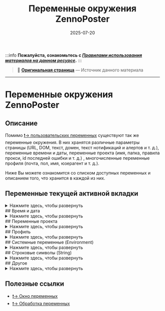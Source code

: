 ﻿---
sidebar_position: 5
title: "Переменные окружения ZennoPoster"
description: ""
date: "2025-07-20"
converted: true
originalFile: "Переменные окружения ZennoPoster.txt"
targetUrl: "https://zennolab.atlassian.net/wiki/spaces/RU/pages/1976762378/ZennoPoster"
---
:::info **Пожалуйста, ознакомьтесь с [*Правилами использования материалов на данном ресурсе*](../Disclaimer).**
:::

> 🔗 **[Оригинальная страница](https://zennolab.atlassian.net/wiki/spaces/RU/pages/1976762378/ZennoPoster)** — Источник данного материала

_______________________________________________  
# Переменные окружения ZennoPoster

## Описание

Помимо [❗→ пользовательских переменных](/wiki/spaces/RU/pages/486309922 "/wiki/spaces/RU/pages/486309922") существуют так же переменные окружения. В них хранятся различные параметры страницы (URL, DOM, текст, домен, текст нотификаций и алертов и т. д.), переменные времени и даты, переменные проекта (имя, папка, правила прокси, id последней ошибки и т. д.) , многочисленные переменные профиля (почта, пол, имя, юзерагент и т. д.).

Ниже Вы можете ознакомится со списком доступных переменных и описанием того, что хранится в каждой из них.

  

## Переменные текущей активной вкладки

<details>
<summary>Нажмите здесь, чтобы развернуть</summary>

| **Имя** | **Описание** |
| --- | --- |
| `{ -Page.Url- }` | Текущий URL страницы |
| `{ -Page.Source- }` | Исходный код текущей веб-страницы |
| `{ -Page.Dom- }` | DOM-модель текущей веб-страницы |
| `{ -Page.Text- }` | Текст текущей веб-страницы без HTML тегов |
| `{ -Page.FullDomain- }` | Полный домен текущей веб-страницы.<br />С учётом поддоменов. |
| `{ -Page.Domain- }` | Основной домен текущей веб-страницы.<br />Без учёта поддоменов. |
| `{ -Page.LastAlertTitle- }` | Заголовок алерта, выводимого на сайтах с помощью JS функции alert() |
| `{ -Page.LastAlertText- }` | Текст алерта, выводимого на сайтах с помощью JS функции alert() |
| `{ -Page.LastNotificationTitle- }` | Заголовок последнего уведомления от сайта<br /><br /><br />Речь о сообщениях, которые приходят после того, как Вы разрешаете сайту присылать Вам уведомления. |
| `{ -Page.LastNotificationText- }` | Текст последнего уведомления от сайта<br /><br /><br />Речь о сообщениях, которые приходят после того, как Вы разрешаете сайту присылать Вам уведомления. |
| `{ -Page.LastDownloadedFile- }` | Полный путь последнего скачанного файла |

</details>
## Время и дата

<details>
<summary>Нажмите здесь, чтобы развернуть</summary>

| **Имя** | **Описание** |
| --- | --- |
| `{ -TimeNow.Date- }` | Текущие дата и время в формате `ММ/ДД/ГГГГ чч:мм:сс` (пример - `01/25/2020 14:41:18`).<br /><br /><br /><br />Вы можете менять формат выводимой строки! Для этого перед закрывающей скобкой надо добавить шаблон формата. <br /><br />Пример: `{-TimeNow.Date dd.MM.yyyy HH.mm-}`, после выполнения получим такую строку - `25.01.2020 14.41`<br /><br />Подробнее о форматировании можно прочитать [тут](https://msdn.microsoft.com/ru-ru/library/8kb3ddd4%28v=vs.100%29.aspx "https://msdn.microsoft.com/ru-ru/library/8kb3ddd4(v=vs.100).aspx") и [тут](https://msdn.microsoft.com/ru-ru/library/az4se3k1%28v=vs.100%29.aspx "https://msdn.microsoft.com/ru-ru/library/az4se3k1(v=vs.100).aspx"). |
| `{ -TimeNow.Day- }` | День месяца |
| `{ -TimeNow.Month- }` | Текущий месяц (числом) |
| `{ -TimeNow.Year- }` | Текущий год |
| `{ -TimeNow.DayOfWeek- }` | День недели, на английском. |
| `{ -TimeNow.Hour- }` | Текущий час (в 24 часовом формате) |
| `{ -TimeNow.Minute- }` | Текущая минута |
| `{ -TimeNow.Second- }` | Текущая секунда |
| `{ -TimeNow.Millisecond- }` | Текущая миллисекунда |
| `{ -TimeNow.TimeNow- }` | Текущие дата и время в формате `ГГГГ-ММ-ДД чч-мм-сс--миллисекунды` (`2020-01-25 14-41-59--834`)<br /><br /><br />**Не** поддерживает форматирование! |
| `{ -TimeNow.UnixTime- }` | [Unix-время](https://ru.wikipedia.org/wiki/Unix-%D0%B2%D1%80%D0%B5%D0%BC%D1%8F "https://ru.wikipedia.org/wiki/Unix-%D0%B2%D1%80%D0%B5%D0%BC%D1%8F"). Формат - `1629891362.23929` |

</details>
## Переменные проекта

<details>
<summary>Нажмите здесь, чтобы развернуть</summary>

| **Имя** | **Описание** |
| --- | --- |
| `{ -Project.BrowserProfileFolder- }` | Полный путь к [❗→ профиль-папке](/wiki/spaces/RU/pages/1251475485 "/wiki/spaces/RU/pages/1251475485") (или пустая строка, если профиль-папка не используется). |
| `{ -Project.Directory- }` | Директория шаблона |
| `{ -Project.PluginDirectory- }` | Директория плагина (если выполняемый шаблон - [❗→ плагин](/wiki/spaces/RU/pages/475365697 "/wiki/spaces/RU/pages/475365697")) |
| `{ -Project.Name- }` | Название шаблона |
| `{ -Project.Proxy- }` | Текущий прокси проекта. |
| `{ -Project.ProxyRules- }` | Используемое [❗→ правило](/wiki/spaces/RU/pages/848560252 "/wiki/spaces/RU/pages/848560252") из [❗→ ProxyChecker](https://zennolab.atlassian.net/wiki/spaces/RU/pages/475365507 "https://zennolab.atlassian.net/wiki/spaces/RU/pages/475365507")'a |
| `{ -Project.LastExecutedActionElapsedTime- }` | Время затраченное на работу последнего выполненного [❗→ экшена](https://zennolab.atlassian.net/wiki/spaces/RU/pages/486342706/ProjectMaker "https://zennolab.atlassian.net/wiki/spaces/RU/pages/486342706/ProjectMaker") |
| `{ -Project.LastExecutedActionId- }` | ID последнего выполненного действия |
| `{ -Project.LastErrorComment- }` | Текст последнего [❗→ экшена](https://zennolab.atlassian.net/wiki/spaces/RU/pages/486342706/ProjectMaker "https://zennolab.atlassian.net/wiki/spaces/RU/pages/486342706/ProjectMaker") завершившегося с ошибкой<br /><br /><br />Если у экшена не был задан пользовательский комментарий (**ПКМ по экшену =&gt; Комментарий**), то вернётся пустая строка. |

</details>
## Профиль

<details>
<summary>Нажмите здесь, чтобы развернуть</summary>

| **Имя** | **Описание** |
| --- | --- |
| `{ -Profile.Age- }` | Возраст |
| `{ -Profile.BornDay- }` | День рождения |
| `{ -Profile.BornYear- }` | Год рождения |
| `{ -Profile.BornMonth- }` | Месяц рождения |
| `{ -Profile.Name- }` | Имя |
| `{ -Profile.Surname- }` | Фамилия |
| `{ -Profile.NickName- }` | Никнейм |
| `{ -Profile.Email- }` | E-mail адрес |
| `{ -Profile.EmailPassword- }` | Пароль от почтового ящика |
| `{ -Profile.Login- }` | Логин |
| `{ -Profile.Password- }` | Пароль |
| `{ -Profile.Sex- }` | Пол |
| `{ -Profile.Language- }` | Язык |
| `{ -Profile.Country- }` | Страна |
| `{ -Profile.Town- }` | Город |
| `{ -Profile.Region- }` | Регион |
| `{ -Profile.ZipCode- }` | Индекс |
| `{ -Profile.SecretQuestionAnswer1- }` | Ответ на секретный вопрос #1 |
| `{ -Profile.SecretQuestionAnswer2- }` | Ответ на секретный вопрос #2 |
| `{ -Profile.AvailScreenHeight- }` | Высота сгенерированного экрана (за исключением панели задач)<br /><br /><br />Если не включена эмуляция [❗→ Screen](https://zennolab.atlassian.net/wiki/spaces/RU/pages/483426308#Screen "https://zennolab.atlassian.net/wiki/spaces/RU/pages/483426308#Screen") и параметр не изменён через [❗→ C# код](https://zennolab.atlassian.net/wiki/spaces/RU/pages/492011596/C+.net "https://zennolab.atlassian.net/wiki/spaces/RU/pages/492011596/C+.net") или через экшен [❗→ Операции над профилем](/wiki/spaces/RU/pages/486539291 "/wiki/spaces/RU/pages/486539291") , то будет возвращено значение 50505 |
| `{ -Profile.AvailScreenWidth- }` | Ширина сгенерированного экрана (за исключением панели задач)<br /><br /><br />Если не включена эмуляция [❗→ Screen](https://zennolab.atlassian.net/wiki/spaces/RU/pages/483426308#Screen "https://zennolab.atlassian.net/wiki/spaces/RU/pages/483426308#Screen") и параметр не изменён через [❗→ C# код](https://zennolab.atlassian.net/wiki/spaces/RU/pages/492011596/C+.net "https://zennolab.atlassian.net/wiki/spaces/RU/pages/492011596/C+.net") или через экшен [❗→ Операции над профилем](/wiki/spaces/RU/pages/486539291 "/wiki/spaces/RU/pages/486539291") , то будет возвращено значение 50505 |
| `{ -Profile.ScreenSizeHeight- }` | Высота сгенерированного экрана<br /><br /><br />Если не включена эмуляция [❗→ Screen](https://zennolab.atlassian.net/wiki/spaces/RU/pages/483426308#Screen "https://zennolab.atlassian.net/wiki/spaces/RU/pages/483426308#Screen") и параметр не изменён через [❗→ C# код](https://zennolab.atlassian.net/wiki/spaces/RU/pages/492011596/C+.net "https://zennolab.atlassian.net/wiki/spaces/RU/pages/492011596/C+.net") или через экшен [❗→ Операции над профилем](/wiki/spaces/RU/pages/486539291 "/wiki/spaces/RU/pages/486539291") , то будет возвращено значение 50505 |
| `{ -Profile.ScreenSizeWidth- }` | Ширина сгенерированного экрана<br /><br /><br />Если не включена эмуляция [❗→ Screen](https://zennolab.atlassian.net/wiki/spaces/RU/pages/483426308#Screen "https://zennolab.atlassian.net/wiki/spaces/RU/pages/483426308#Screen") и параметр не изменён через [❗→ C# код](https://zennolab.atlassian.net/wiki/spaces/RU/pages/492011596/C+.net "https://zennolab.atlassian.net/wiki/spaces/RU/pages/492011596/C+.net") или через экшен [❗→ Операции над профилем](/wiki/spaces/RU/pages/486539291 "/wiki/spaces/RU/pages/486539291") , то будет возвращено значение 50505 |
| `{ -Profile.ScreenLeft- }` | Расстояние в пикселях от левого края экрана до окна браузера. <br /><br /><br />Можно изменить с помощью экшена [❗→ Операции над профилем](/wiki/spaces/RU/pages/486539291 "/wiki/spaces/RU/pages/486539291") |
| `{ -Profile.ScreenTop- }` | Расстояние в пикселях от верхнего края экрана до окна браузера. <br /><br /><br />Можно изменить с помощью экшена [❗→ Операции над профилем](/wiki/spaces/RU/pages/486539291 "/wiki/spaces/RU/pages/486539291") |
| `{ -Profile.OuterHeight- }` | Устаревшие переменные. |
| `{ -Profile.OuterWidth- }` | Устаревшие переменные.
| `{ -Profile.OuterHeightShift- }` | Устаревшие переменные.
| `{ -Profile.OuterWidthShift- }` | Устаревшие переменные.
| `{ -Profile.HTTPAccept- }` | HTTP заголовок `Accept`<br />Указывает, какие типы контента, выраженные как MIME типы, клиент (браузер) может понять. |
| `{ -Profile.AcceptCharset- }` | HTTP заголовок `Accept-Charset`<br />Сообщает кодировку символов, которую готов принять браузер. |
| `{ -Profile.AcceptLanguage- }` | HTTP заголовок `Accept-Language`<br />Сообщает серверу обо всех языках, которые нам предпочтительны при чтении веб-страницы. |
| `{ -Profile.AcceptEncoding- }` | HTTP заголовок `Accept-Encoding`<br />Перечень поддерживаемых способов кодирования содержимого сущности при передаче. |
| `{ -Profile.UserAgent- }` | Строка [User-Agent](https://ru.wikipedia.org/wiki/User_agent "https://ru.wikipedia.org/wiki/User_agent") сгенерированного браузера |
| `{ -Profile.UserAgentAppCodeName- }` | Отдельные элементы сгенерированной строки User-Agent |
| `{ -Profile.UserAgentAppName- }` | Отдельные элементы сгенерированной строки User-Agent
| `{ -Profile.UserAgentAppVersion- }` | Отдельные элементы сгенерированной строки User-Agent
| `{ -Profile.UserAgentBrowserLanguage- }` | Отдельные элементы сгенерированной строки User-Agent
| `{ -Profile.UserAgentCpuClass- }` | Отдельные элементы сгенерированной строки User-Agent
| `{ -Profile.UserAgentLanguage- }` | Отдельные элементы сгенерированной строки User-Agent
| `{ -Profile.UserAgentOsCpu- }` | Отдельные элементы сгенерированной строки User-Agent
| `{ -Profile.UserAgentPlatform- }` | Отдельные элементы сгенерированной строки User-Agent
| `{ -Profile.UserAgentProduct- }` | Отдельные элементы сгенерированной строки User-Agent
| `{ -Profile.UserAgentProductSub- }` | Отдельные элементы сгенерированной строки User-Agent
| `{ -Profile.None- }` | Устаревшая переменная |

</details>
## Системные переменные (Environment)

<details>
<summary>Нажмите здесь, чтобы развернуть</summary>

| **Имя** | **Описание** |
| --- | --- |
| `{ -Environment.CurrentUser- }` | ID пользователя ZennoPoster, из личного кабинета, работающего с шаблоном. |
| `{ -Environment.TickCount- }` | Количество миллисекунд прошедших с момента включения компьютера.<br /><br /><br />Эта переменная основана на [Environment.TickCount из C#](https://docs.microsoft.com/en-us/dotnet/api/system.environment.tickcount "https://docs.microsoft.com/en-us/dotnet/api/system.environment.tickcount"), поэтому ей присуща одна особенность: если компьютер будет долго и беспрерывно работать, то через ~24,9 дней эта переменная достигнет максимального положительного значения - `2147483647`. После этого перепрыгнет к минимально возможному значению - `-2147483648` и начнёт отсчёт к нулю (достигнет его через ~24,9 дней). После достижения нуля снова начнётся увеличение счётчика до максимально возможного значения (`2147483647`) и так по кругу. |

</details>
## Строковые символы (String)

<details>
<summary>Нажмите здесь, чтобы развернуть</summary>

| **Имя** | **Описание** |
| --- | --- |
| `{ -String.Enter- }` | Переход на новую строку |
| `{ -String.Space- }` | Пробел |
| `{ -String.Tab- }` | Символ табуляции |

</details>
## Другое

<details>
<summary>Нажмите здесь, чтобы развернуть</summary>

| **Имя** | **Описание** |
| --- | --- |
| `{ -//- }` | Путь к директории куда установлен ZennoPoster.<br /><br />Пример для русской версии 7.5.0.0 - `C:\Program Files\ZennoLab\RU\ZennoPoster Pro V7\7.5.0.0\Progs\` |

</details>
  

## Полезные ссылки

- [❗→ Окно переменных](/wiki/spaces/RU/pages/735608872 "/wiki/spaces/RU/pages/735608872")
- [❗→ Обработка переменных](/wiki/spaces/RU/pages/486309922 "/wiki/spaces/RU/pages/486309922")